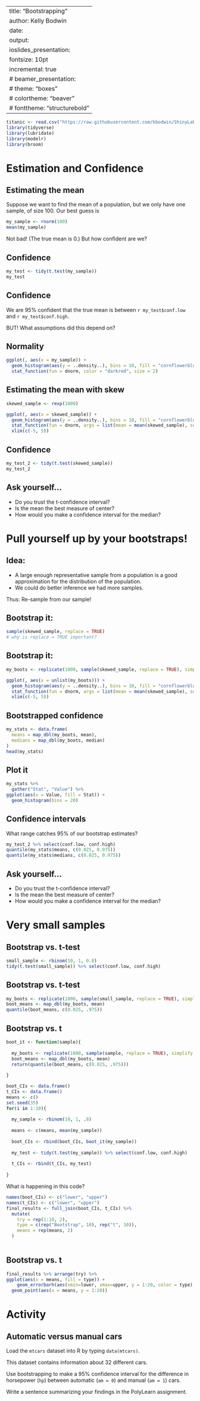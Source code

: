 
---
title: "Bootstrapping"
author: Kelly Bodwin
date: 
output: 
  ioslides_presentation:
    fontsize: 10pt
    incremental: true
  # beamer_presentation:
  #   theme: "boxes"
  #   colortheme: "beaver"
  #   fonttheme: "structurebold"
---

```r
titanic <- read.csv("https://raw.githubusercontent.com/kbodwin/ShinyLabs/master/Datasets/titanic.csv")
library(tidyverse)
library(lubridate)
library(modelr)
library(broom)
```


# Estimation and Confidence


## Estimating the mean

Suppose we want to find the mean of a population, but we only have one sample, of size 100.  Our best guess is

```r
my_sample <- rnorm(100)
mean(my_sample)
```

Not bad!  (The true mean is 0.)  But how confident are we?

## Confidence

```r
my_test <- tidy(t.test(my_sample))
my_test
```

## Confidence

We are 95% confident that the true mean is between `r my_test$conf.low` and `r my_test$conf.high`.


BUT!  What assumptions did this depend on?

## Normality

```r
ggplot(, aes(x = my_sample)) + 
  geom_histogram(aes(y = ..density..), bins = 10, fill = "cornflowerblue")+
  stat_function(fun = dnorm, color = "darkred", size = 2) 
```


## Estimating the mean with skew

```r
skewed_sample <- rexp(1000)
```

```r
ggplot(, aes(x = skewed_sample)) + 
  geom_histogram(aes(y = ..density..), bins = 10, fill = "cornflowerblue")+
  stat_function(fun = dnorm, args = list(mean = mean(skewed_sample), sd = sd(skewed_sample)), color = "darkred", size = 2) +
  xlim(c(-5, 5))
```

## Confidence

```r
my_test_2 <- tidy(t.test(skewed_sample))
my_test_2
```

## Ask yourself...

* Do you trust the t-confidence interval?
* Is the mean the best measure of center?
* How would you make a confidence interval for the median?

# Pull yourself up by your bootstraps!

## Idea:

* A large enough representative sample from a population is a good approximation for the distribution of the population.
* We could do better inference we had more samples.

Thus:  Re-sample from our sample!

## Bootstrap it:

```r
sample(skewed_sample, replace = TRUE)
# why is replace = TRUE important?
```

## Bootstrap it:

```r
my_boots <- replicate(1000, sample(skewed_sample, replace = TRUE), simplify = FALSE)
```

```r
ggplot(, aes(x = unlist(my_boots))) + 
  geom_histogram(aes(y = ..density..), bins = 10, fill = "cornflowerblue")+
  stat_function(fun = dnorm, args = list(mean = mean(skewed_sample), sd = sd(skewed_sample)), color = "darkred", size = 2) +
  xlim(c(-5, 5)) 
```

## Bootstrapped confidence

```r
my_stats <- data.frame(
  means = map_dbl(my_boots, mean),
  medians = map_dbl(my_boots, median)
)
head(my_stats)
```

## Plot it

```r
my_stats %>% 
  gather("Stat", "Value") %>%
ggplot(aes(x = Value, fill = Stat)) +
  geom_histogram(bins = 20)
```

## Confidence intervals

What range catches 95% of our bootstrap estimates?

```r
my_test_2 %>% select(conf.low, conf.high)
quantile(my_stats$means, c(0.025, 0.975))
quantile(my_stats$medians, c(0.025, 0.975))
```

## Ask yourself...

* Do you trust the t-confidence interval?
* Is the mean the best measure of center?
* How would you make a confidence interval for the median?

# Very small samples

## Bootstrap vs. t-test

```r
small_sample <- rbinom(10, 1, 0.8)
tidy(t.test(small_sample)) %>% select(conf.low, conf.high)
```

## Bootstrap vs. t-test

```r
my_boots <- replicate(1000, sample(small_sample, replace = TRUE), simplify = FALSE)
boot_means <- map_dbl(my_boots, mean)
quantile(boot_means, c(0.025, .975))
```

## Bootstrap vs. t

```r
boot_it <- function(sample){
  
  my_boots <- replicate(1000, sample(sample, replace = TRUE), simplify = FALSE)
  boot_means <- map_dbl(my_boots, mean)
  return(quantile(boot_means, c(0.025, .975)))
  
}
```

```r
boot_CIs <- data.frame()
t_CIs <- data.frame()
means <- c()
set.seed(35)
for(i in 1:10){
  
  my_sample <- rbinom(10, 1, .8)
  
  means <- c(means, mean(my_sample))
  
  boot_CIs <- rbind(boot_CIs, boot_it(my_sample))
  
  my_test <- tidy(t.test(my_sample)) %>% select(conf.low, conf.high)
  
  t_CIs <- rbind(t_CIs, my_test)
  
}
```

What is happening in this code?

```r
names(boot_CIs) <- c("lower", "upper")
names(t_CIs) <- c("lower", "upper")
final_results <- full_join(boot_CIs, t_CIs) %>%
  mutate(
    try = rep(1:10, 2),
    type = c(rep("Bootstrap", 10), rep("t", 10)),
    means = rep(means, 2)
  )
  
```



## Bootstrap vs. t

```r
final_results %>% arrange(try) %>%
ggplot(aes(x = means, fill = type)) + 
    geom_errorbarh(aes(xmin=lower, xmax=upper, y = 1:20, color = type), size = 2) +
  geom_point(aes(x = means, y = 1:20))
```


# Activity

## Automatic versus manual cars

Load the `mtcars` dataset into R by typing `data(mtcars)`.

This dataset contains information about 32 different cars.

Use bootstrapping to make a 95\% confidence interval for the difference in horsepower (`hp`) between automatic (`am = 0`) and manual (`am = 1`) cars.

Write a sentence summarizing your findings in the PolyLearn assignment.
